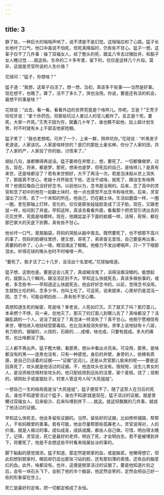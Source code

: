```yaml
---
---
---
```

title: 3
---



静了些，一种巨大的嗡嗡声响了，说不清是不是幻觉。这嗡嗡应和了心跳。猛子长长地吁了口气，他口中虽说不怕死，但死真降临时，仍有些不甘心。猛子一想，这辈子仅干了几件事：操了双福女人，经了憨头的死，跟孟八爷去过猪肚井，和豁子女人睡过觉……就这些。生命的二十多年里，留下的，仅仅是这样几个片段。莫非，这就是灵官所说的人生价值？

花球问：“猛子，你想啥？”

猛子道：“我想，这辈子白活了。想一想，当初，真该多干些事——当然是好事。现在想干，也晚了。算了，活不了多久了，哭也没用。你说，要是还有活的机会，最想干的事是啥？”

花球说：“出去，看一看，看看外边的世界究竟是个啥样儿。你呢，王爸？”王秃子咬咬牙说：“拿个炸药包，将那些坑过人害过人的官儿都炸了。反正是个死，要死，大家一齐死。”王秃子因为穷，窝囊几十年了，谁也瞧不起他，加上超计划生育，时不时就有乡上干部去他家抢粮。

猛子笑了：“我也老想呢。可炸了一个，上来一群，照样坑你。”花球说：“听黑皮子老道说，人家该坑。人家是啥转世的？是打的那批土豪劣绅，你分了人家的田，共了人家的产，人家投了你的胎，讨债来了。”

胡扯几句，谁都懒得再说话。猛子萎倚在井壁上，想，要死了。一切都像做梦。过去，现在，将来，都是梦。那死，想来也是梦，但死后的自己，是啥样儿？是真有来世，还是啥都没了？若有来世倒好，大不了再活一次。若是泡沫般从世上消失了，那就真不甘心。老娘十月怀胎生下他，还没干成啥，就死了，跟没生有啥两样？他很后悔自己没好好念书。以前他以为，念书是没用的。后来，念了高中的灵官和念了初中的他在一起翻土块时，他一点也感觉不出念书有啥优势。后来，灵官溜出了沙湾，去了一个未知的所在。他自己，仍在翻土块。生活如磨盘一样，一圈一圈，老在那轴上打转，变化的，仅仅是那张娃娃脸变成了汉子脸。现在，又跟老鼠一样，给闷到了井底。早知这样，真该去看看外面，看看那个把灵官引诱出去的花花世界，究竟是啥模样。现在，他跟盆盆子下面的蛤蟆一样，活呀，死呀，都在那巴掌大的天底下折腾，真有些不甘心。

他长吁一口气，晃晃脑袋，将妈的哭脸从脑中晃去。既然要死了，也不想那不高兴的事了，但妈的脸硬往里挤，便又想，哥死了，弟弟杳无音信，自己要是再出事，真要妈的命了。心头一噎，眼泪涌出了眼眶。他极力不发出哽咽声，只一下下咽那泪水。听得花球的喉头也时不时咯噔一声。

“要死了。我才活了二十几岁，没活出个名堂呢。”花球抽噎道。

猛子想，这倒也是。要是这会儿死了，真成糊涂鬼了，活得没眉没眼的。能想起的，就那么几个瞬间，跟没活区别不大。早知这么快就死去，真该多做些事的，或者，多念些书——早知道这么快就死去，他会好好念书的。以前，觉得念书没用，生就刨土吃的料，念多少书，也叫土吃了。可这死，说来就来，心里却仍是混沌一团。念了书，可能会明白些……真有些不甘心哪。

真想知道生死的秘密，死是啥？爹老说，人死如灯灭。灭了就灭了吗？那灯苗儿，本来燃个不停，风一来，忽地灭了。那灭了的灯苗儿到哪儿去了？真啥都没了？活蹦乱跳的一个人，说没了就没了？真泡沫一样消失了？真不甘心。他倒宁愿相信有来世，哪怕进入地狱经受那毒焰，也比泡沫般消失好些。贤孝上说地狱有十八层，有刀砍的，锯锯的，火烧的，石砸的……成哩，啥也成，只要有就成。多大的痛苦，也比啥都没了强。

三人都不再出声。猛子瞪大眼，看那黑，想从中看出点亮来。可没用，那黑，是啥都没有的黑——连黑也没有，只有一种感觉。身后的井壁，身旁的人，依稀有质感，是自己仍活着的证据——“证据”这词儿，还是从灵官那儿偷来的呢——要是这回真死了，坟头就是他活过的证据。不，他连坟头也没有。按规矩，没生儿育女的人，是没资格住棺材垒坟头的。他只配给捞到远处的洼里，架个麦秸，烧了；烧剩的，填狗肚子或是狼肚子。村里人管这号人叫“大死娃娃”。

一想自己一生的结局竟是当“大死娃娃”，猛子便受不了。随了这茬人在日后的死去，谁也不知道曾活过个猛子，谁也不知道!就是现在，猛子活过的证据，就是曾睡过双福女人、后来偷沙、后来叫埋到井下……就这。就这轻飘飘的几件事，就成了他活过的证据。

早知这么快死去，他会多留些证据的。当然，留些好的证据，比如修桥铺路、帮帮人，干些妈眼里的善事。若有可能，他会尽量帮那些孤寡老人。灵官说得对，人的价值，就是人做过的事。成仙成圣，成妖成魔，都由人自己做。可惜，明白得太晚了。记得，灵官说，死亡是最好的老师，明白了死，才会明白生。若不是被埋到井下，将要死了，他是不会想这些平时看来纯属扯淡的事的。

脚下黏黏的感觉很浓。猛子知道，那定然是锨家的血，或是脑浆。他懒得想它，但此刻想到锨家时，眼前却仍显出那张刁钻的脸，还有那刻薄的表情，还有白的脑浆红的血。此外，啥都没有。也许，这便是锨家活过的证据了。要是他知道片刻之后，会有一块石头飞下，会削了他的半个脑袋，他定然会笑的，定然会把自己好一些的形象留在世上。

死亡是最好的定格，把一切都定格成了永恒。